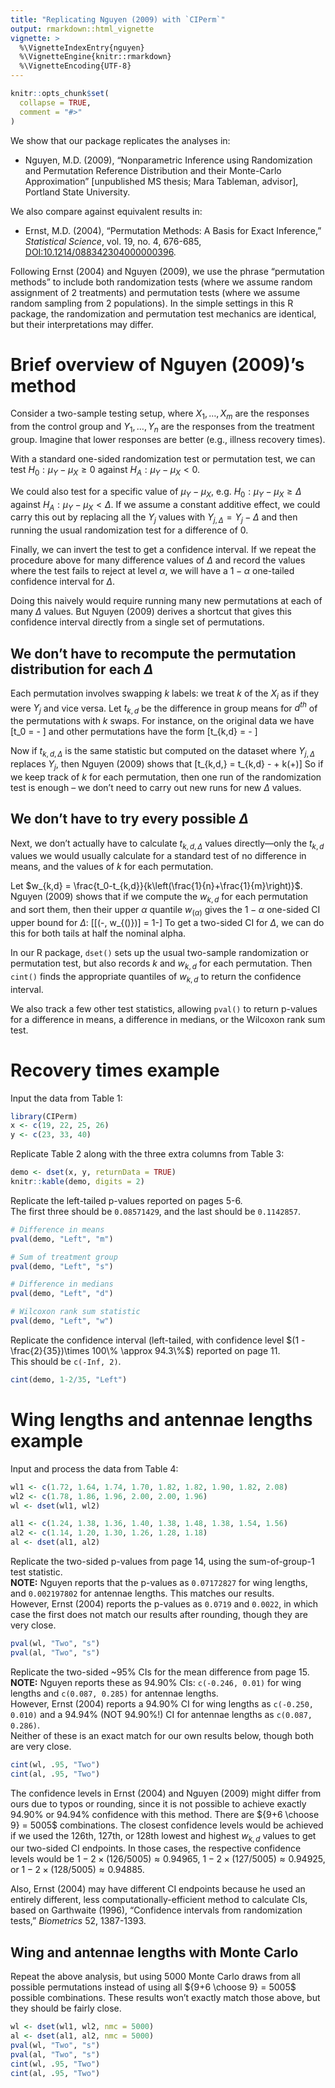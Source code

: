 ```yaml
---
title: "Replicating Nguyen (2009) with `CIPerm`"
output: rmarkdown::html_vignette
vignette: >
  %\VignetteIndexEntry{nguyen}
  %\VignetteEngine{knitr::rmarkdown}
  %\VignetteEncoding{UTF-8}
---
```


```r
knitr::opts_chunk$set(
  collapse = TRUE,
  comment = "#>"
)
```

We show that our package replicates the analyses in:

- Nguyen, M.D. (2009),
"Nonparametric Inference using Randomization and Permutation
Reference Distribution and their Monte-Carlo Approximation"
[unpublished MS thesis; Mara Tableman, advisor], Portland State University.

We also compare against equivalent results in:

- Ernst, M.D. (2004),
"Permutation Methods: A Basis for Exact Inference,"
*Statistical Science*, vol. 19, no. 4, 676-685,
[DOI:10.1214/088342304000000396](https://doi.org/10.1214/088342304000000396).

Following Ernst (2004) and Nguyen (2009), we use the phrase "permutation methods"
to include both randomization tests
(where we assume random assignment of 2 treatments)
and permutation tests
(where we assume random sampling from 2 populations).
In the simple settings in this R package,
the randomization and permutation test mechanics are identical,
but their interpretations may differ.


# Brief overview of Nguyen (2009)'s method

Consider a two-sample testing setup,
where $X_1, \ldots, X_m$ are the responses from the control group
and $Y_1, \ldots, Y_n$ are the responses from the treatment group.
Imagine that lower responses are better (e.g., illness recovery times).

With a standard one-sided randomization test or permutation test,
we can test $H_0: \mu_Y - \mu_X \geq 0$ against $H_A: \mu_Y - \mu_X < 0$.

We could also test for a specific value of $\mu_Y - \mu_X$, e.g.
$H_0: \mu_Y - \mu_X \geq \Delta$ against $H_A: \mu_Y - \mu_X < \Delta$.
If we assume a constant additive effect,
we could carry this out by replacing all the $Y_j$ values with $Y_{j,\Delta} = Y_j-\Delta$
and then running the usual randomization test for a difference of 0.

Finally, we can invert the test to get a confidence interval.
If we repeat the procedure above for many difference values of $\Delta$
and record the values where the test fails to reject at level $\alpha$,
we will have a $1-\alpha$ one-tailed confidence interval for $\Delta$.

Doing this naively would require running many new permutations at each of many $\Delta$ values.
But Nguyen (2009) derives a shortcut that gives this confidence interval directly from a single set of permutations.

## We don't have to recompute the permutation distribution for each $\Delta$

Each permutation involves swapping $k$ labels: we treat $k$ of the $X_i$ as if they were $Y_j$ and vice versa.
Let $t_{k,d}$ be the difference in group means for $d^{th}$ of the permutations with $k$ swaps. For instance, on the original data we have
\[t_0 = \frac{\sum_{j=1}^n Y_j}{n} - \frac{\sum_{i=1}^m X_i}{m}\]
and other permutations have the form
\[t_{k,d} = \frac{\sum_{i=1}^k X_i + \sum_{j=k+1}^n Y_j}{n} - \frac{\sum_{j=1}^k Y_j + \sum_{i=k+1}^m X_i}{m}\]

Now if $t_{k,d,\Delta}$ is the same statistic but computed on the dataset where $Y_{j,\Delta}$ replaces $Y_j$, then Nguyen (2009) shows that
\[t_{k,d,\Delta} = t_{k,d} - \Delta + k\left(\frac{1}{n}+\frac{1}{m}\right)\Delta\]
So if we keep track of $k$ for each permutation, then one run of the randomization test is enough -- we don't need to carry out new runs for new $\Delta$ values.


## We don't have to try every possible $\Delta$

Next, we don't actually have to calculate $t_{k,d,\Delta}$ values directly---only the $t_{k,d}$ values we would usually calculate for a standard test of no difference in means, and the values of $k$ for each permutation.

Let $w_{k,d} = \frac{t_0-t_{k,d}}{k\left(\frac{1}{n}+\frac{1}{m}\right)}$.
Nguyen (2009) shows that if we compute the $w_{k,d}$ for each permutation and sort them,
then their upper $\alpha$ quantile $w_{(\alpha)}$ gives the $1-\alpha$ one-sided CI upper bound for $\Delta$:
\[\hat{P}[\Delta \in (-\infty, w_{(\alpha)})] = 1-\alpha\]
To get a two-sided CI for $\Delta$, we can do this for both tails at half the nominal alpha.

In our R package, `dset()` sets up the usual two-sample randomization or permutation test,
but also records $k$ and $w_{k,d}$ for each permutation.
Then `cint()` finds the appropriate quantiles of $w_{k,d}$ to return the confidence interval.

We also track a few other test statistics, allowing `pval()` to return p-values
for a difference in means, a difference in medians, or the Wilcoxon rank sum test.

# Recovery times example

Input the data from Table 1:

```r
library(CIPerm)
x <- c(19, 22, 25, 26)
y <- c(23, 33, 40)
```

Replicate Table 2 along with the three extra columns from Table 3:

```r
demo <- dset(x, y, returnData = TRUE)
knitr::kable(demo, digits = 2)
```

Replicate the left-tailed p-values reported on pages 5-6.  
The first three should be `0.08571429`, and the last should be `0.1142857`.

```r
# Difference in means
pval(demo, "Left", "m")

# Sum of treatment group
pval(demo, "Left", "s")

# Difference in medians
pval(demo, "Left", "d")

# Wilcoxon rank sum statistic
pval(demo, "Left", "w")
```

Replicate the confidence interval (left-tailed, with confidence level $(1 - \frac{2}{35})\times 100\% \approx 94.3\%$) reported on page 11.  
This should be `c(-Inf, 2)`.

```r
cint(demo, 1-2/35, "Left")
```



# Wing lengths and antennae lengths example

Input and process the data from Table 4:

```r
wl1 <- c(1.72, 1.64, 1.74, 1.70, 1.82, 1.82, 1.90, 1.82, 2.08)
wl2 <- c(1.78, 1.86, 1.96, 2.00, 2.00, 1.96)
wl <- dset(wl1, wl2)

al1 <- c(1.24, 1.38, 1.36, 1.40, 1.38, 1.48, 1.38, 1.54, 1.56)
al2 <- c(1.14, 1.20, 1.30, 1.26, 1.28, 1.18)
al <- dset(al1, al2)
```

Replicate the two-sided p-values from page 14, using the sum-of-group-1 test statistic.  
**NOTE:** Nguyen reports that the p-values as `0.07172827` for wing lengths, and `0.002197802` for antennae lengths. This matches our results.  
However, Ernst (2004) reports the p-values as `0.0719` and `0.0022`, in which case the first does not match our results after rounding, though they are very close.

```r
pval(wl, "Two", "s")
pval(al, "Two", "s")
```

Replicate the two-sided ~95\% CIs for the mean difference from page 15.  
**NOTE:** Nguyen reports these as 94.90\% CIs: `c(-0.246, 0.01)` for wing lengths and `c(0.087, 0.285)` for antennae lengths.  
However, Ernst (2004) reports a 94.90\% CI for wing lengths as `c(-0.250, 0.010)` and a 94.94\% (NOT 94.90\%!) CI for antennae lengths as `c(0.087, 0.286)`.  
Neither of these is an exact match for our own results below, though both are very close.

```r
cint(wl, .95, "Two")
cint(al, .95, "Two")
```

The confidence levels in Ernst (2004) and Nguyen (2009) might differ from ours due to typos or rounding, since it is not possible to achieve exactly 94.90\% or 94.94\% confidence with this method. There are ${9+6 \choose 9} = 5005$ combinations. The closest confidence levels would be achieved if we used the 126th, 127th, or 128th lowest and highest $w_{k,d}$ values to get our two-sided CI endpoints. In those cases, the respective confidence levels would be $1-2\times(126/5005)\approx 0.94965$,
$1-2\times(127/5005)\approx 0.94925$, or
$1-2\times(128/5005)\approx 0.94885$.

Also, Ernst (2004) may have different CI endpoints because he used an entirely different, less computationally-efficient method to calculate CIs, based on Garthwaite (1996), "Confidence intervals from randomization tests," *Biometrics* 52, 1387-1393.



## Wing and antennae lengths with Monte Carlo

Repeat the above analysis,
but using 5000 Monte Carlo draws from all possible permutations
instead of using all ${9+6 \choose 9} = 5005$ possible combinations.
These results won't exactly match those above, but they should be fairly close.


```r
wl <- dset(wl1, wl2, nmc = 5000)
al <- dset(al1, al2, nmc = 5000)
pval(wl, "Two", "s")
pval(al, "Two", "s")
cint(wl, .95, "Two")
cint(al, .95, "Two")
```
